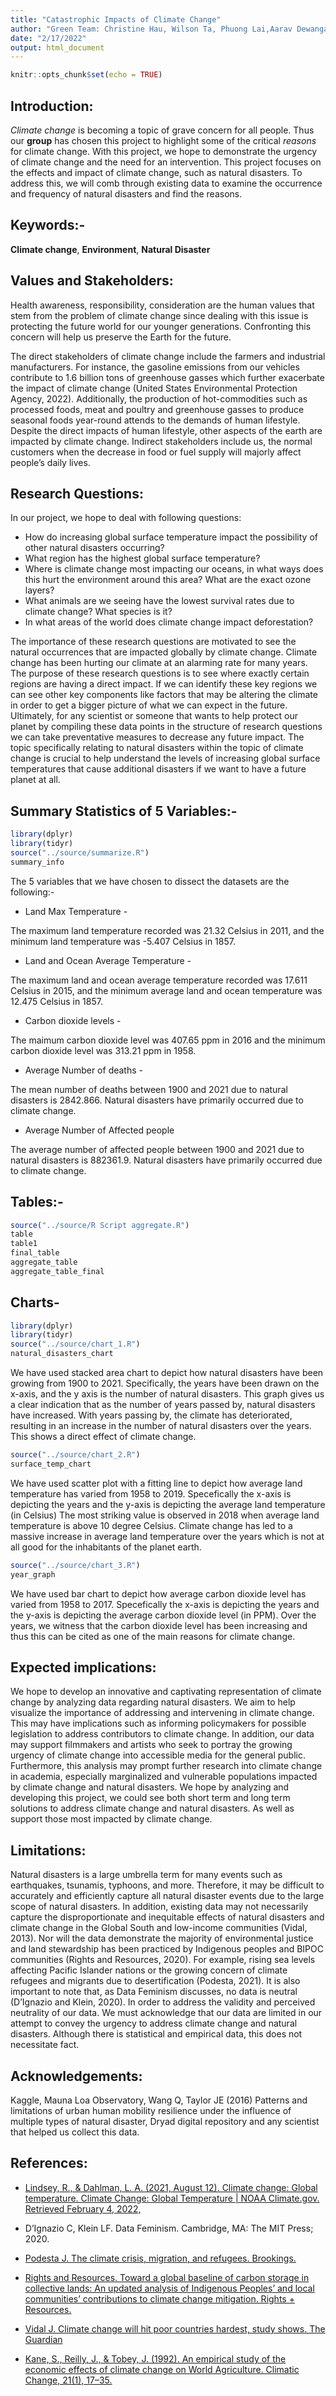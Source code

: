 ```yaml
---
title: "Catastrophic Impacts of Climate Change"
author: "Green Team: Christine Hau, Wilson Ta, Phuong Lai,Aarav Dewangan"
date: "2/17/2022"
output: html_document
---
```


```r
knitr::opts_chunk$set(echo = TRUE)
```

## Introduction:
 
 *Climate change* is becoming a  topic of grave concern for all people. Thus our **group** has chosen this project to highlight some of the critical *reasons* for climate change. With this project, we hope to demonstrate the urgency of climate change and the need for an intervention. This project focuses on the effects and impact of climate change, such as natural disasters. To address this, we will comb through existing data to examine the occurrence and frequency of natural disasters and find the reasons.
 
## Keywords:-

**Climate change**, **Environment**, **Natural Disaster**
 
## Values and Stakeholders:

Health awareness, responsibility, consideration are the human values that stem from the problem of climate change since dealing with this issue is protecting the future world for our younger generations. Confronting this concern will help us preserve the Earth for the future.

The direct stakeholders of climate change include the farmers and industrial manufacturers. For instance, the gasoline emissions from our vehicles contribute to 1.6 billion tons of greenhouse gasses which further exacerbate the impact of climate change (United States Environmental Protection Agency, 2022). Additionally, the production of hot-commodities such as processed foods, meat and poultry and greenhouse gasses to produce seasonal foods year-round attends to the demands of human lifestyle. Despite the direct impacts of human lifestyle, other aspects of the earth are impacted by climate change. Indirect stakeholders include us, the normal customers when the decrease in food or fuel supply will majorly affect people’s daily lives.

## Research Questions:

In our project, we hope to deal with following questions:

- How do increasing global surface temperature impact the possibility of other natural disasters occurring?
- What region has the highest global surface temperature?
- Where is climate change most impacting our oceans, in what ways does this hurt the environment around this area? What are the exact ozone layers?
- What animals are we seeing have the lowest survival rates due to climate change? What species is it?
- In what areas of the world does climate change impact deforestation?

The importance of these research questions are motivated to see the natural occurrences that are impacted globally by climate change. Climate change has been hurting our climate at an alarming rate for many years. The purpose of these research questions is to see where exactly certain regions are having a direct impact. If we can identify these key regions we can see other key components like factors that may be altering the climate in order to get a bigger picture of what we can expect in the future. Ultimately, for any scientist or someone that wants to help protect our planet by compiling these data points in the structure of research questions we can take preventative measures to decrease any future impact. The topic specifically relating to natural disasters within the topic of climate change is crucial to help understand the levels of increasing global surface temperatures that cause additional disasters if we want to have a future planet at all.  


## Summary Statistics of 5 Variables:-

```r
library(dplyr)
library(tidyr)
source("../source/summarize.R")
summary_info
```


The 5 variables that we have chosen to dissect the datasets are the following:-

- Land Max Temperature - 

The maximum land temperature  recorded was 21.32 Celsius in 2011, and the minimum
 land temperature was -5.407 Celsius in 1857. 

- Land and Ocean Average Temperature -

The maximum land and ocean average temperature  recorded was 17.611 Celsius in 2015, and the minimum
average land and ocean temperature was 12.475 Celsius in 1857. 

-  Carbon dioxide levels -

The maimum carbon dioxide level was 407.65 ppm in 2016 and the minimum carbon dioxide level was 313.21 ppm in 1958. 

- Average Number of deaths -
 
The mean number of deaths between 1900 and 2021 due to natural disasters is 2842.866. Natural disasters have primarily occurred due to climate change.

- Average Number of Affected people

The average number of affected people between 1900 and 2021 due to natural disasters is 882361.9. Natural disasters have primarily occurred due to climate change.

## Tables:-

```r
source("../source/R Script aggregate.R")
table
table1
final_table
aggregate_table
aggregate_table_final
```


## Charts-
```r
library(dplyr)
library(tidyr)
source("../source/chart_1.R")
natural_disasters_chart
```

We have used stacked area chart to depict how natural disasters have been growing from 1900 to 2021. Specifically, the years have been drawn on the x-axis, and the y axis is the number of natural disasters. This graph gives us a clear indication that as the number of years passed by, natural disasters have increased. With years passing by, the climate has deteriorated, resulting in an increase in the number of natural disasters over the years. This shows a direct effect of climate change.

```r
source("../source/chart_2.R")
surface_temp_chart
```

We have used scatter plot with a fitting line to depict how average land temperature has varied from 1958 to 2019. Specefically the x-axis is depicting the years and the y-axis is depicting the average land temperature (in Celsius) The most striking value is observed in 2018 when average land temperature is above 10 degree Celsius. Climate change has led to a massive increase in average land temperature over the years which is not at all good for the inhabitants of the planet earth. 

```r
source("../source/chart_3.R")
year_graph
```

We have used bar chart to depict how average carbon dioxide level has varied from 1958 to 2017. Specefically the x-axis is depicting the years and the y-axis is depicting the average carbon dioxide level (in PPM). Over the years, we witness that the carbon dioxide level has been increasing and thus this can be cited as one of the main reasons for climate change. 

## Expected implications:

We hope to develop an innovative and captivating representation of climate change by analyzing data regarding natural disasters. We aim to help visualize the importance of addressing and intervening in climate change. This may have implications such as informing policymakers for possible legislation to address contributors to climate change. In addition, our data may support filmmakers and artists who seek to portray the growing urgency of climate change into accessible media for the general public. Furthermore, this analysis may prompt further research into climate change in academia, especially marginalized and vulnerable populations impacted by climate change and natural disasters. We hope by analyzing and developing this project, we could see both short term and long term solutions to address climate change and natural disasters. As well as support those most impacted by climate change.

## Limitations:

Natural disasters is a large umbrella term for many events such as earthquakes, tsunamis, typhoons, and more. Therefore, it may be difficult to accurately and efficiently capture all natural disaster events due to the large scope of natural disasters. In addition, existing data may not necessarily capture the disproportionate and inequitable effects of natural disasters and climate change in the Global South and low-income communities (Vidal, 2013). Nor will the data demonstrate the majority of environmental justice and land stewardship has been practiced by Indigenous peoples and BIPOC communities (Rights and Resources, 2020). For example, rising sea levels affecting Pacific Islander nations or the growing concern of climate refugees and migrants due to desertification (Podesta, 2021). It is also important to note that, as Data Feminism discusses, no data is neutral (D’Ignazio and Klein, 2020). In order to address the validity and perceived neutrality of our data. We must acknowledge that our data are limited in our attempt to convey the urgency to address climate change and natural disasters. Although there is statistical and empirical data, this does not necessitate fact.

## Acknowledgements:

Kaggle, Mauna Loa Observatory, Wang Q, Taylor JE (2016) Patterns and limitations of urban human mobility resilience under the influence of multiple types of natural disaster, Dryad digital repository and any scientist that helped us collect this data.

## References:

-  [Lindsey, R., & Dahlman, L. A. (2021, August 12). Climate change: Global temperature. Climate Change: Global Temperature | NOAA Climate.gov. Retrieved February 4, 2022,](https://www.climate.gov/news-features/understanding-climate/climate-change-global-temperature#:~:text=According%20to%20NOAAs%202020%20Annual,more%20than%20twice%20that%20rate. )

- D'Ignazio C, Klein LF. Data Feminism. Cambridge, MA: The MIT Press; 2020.

- [Podesta J. The climate crisis, migration, and refugees. Brookings.](https://www.brookings.edu/research/the-climate-crisis-migration-and-refugees/.PublishedJuly1,2021.AccessedFebruary4,2022. )

- [Rights and Resources. Toward a global baseline of carbon storage in collective lands: An updated analysis of Indigenous Peoples' and local communities' contributions to climate change mitigation. Rights + Resources.](https://rightsandresources.org/global-baseline-carbon-storage-collective-lands/.PublishedMarch16,2020.AccessedFebruary4,2022.)

- [Vidal J. Climate change will hit poor countries hardest, study shows. The Guardian](https://www.theguardian.com/global-development/2013/sep/27/climate-change-poor-countries-ipcc. Published September 27, 2013. Accessed February 4, 2022. )

- [Kane, S., Reilly, J., & Tobey, J. (1992). An empirical study of the economic effects of climate change on World Agriculture. Climatic Change, 21(1), 17–35.](https://doi.org/10.1007/bf00143251)
